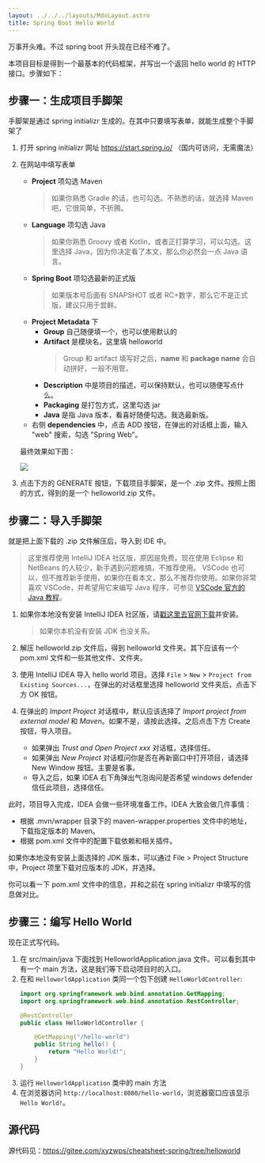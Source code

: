 ```yaml
---
layout: ../../../layouts/MdxLayout.astro
title: Spring Boot Hello World
---
```


万事开头难。不过 spring boot 开头现在已经不难了。

本项目目标是得到一个最基本的代码框架，并写出一个返回 hello world 的 HTTP 接口。步骤如下：

## 步骤一：生成项目手脚架

手脚架是通过 spring initializr 生成的。在其中只要填写表单，就能生成整个手脚架了

1. 打开 spring initializr 网址 https://start.spring.io/ （国内可访问，无需魔法）
2. 在网站中填写表单
   * **Project** 项勾选 Maven
     > 如果你熟悉 Gradle 的话，也可勾选。不熟悉的话，就选择 Maven 吧，它很简单，不折腾。
   * **Language** 项勾选 Java
     > 如果你熟悉 Groovy 或者 Kotlin，或者正打算学习，可以勾选。这里选择 Java，因为你决定看了本文，那么你必然会一点 Java 语言。
   * **Spring Boot** 项勾选最新的正式版
     > 如果版本号后面有 SNAPSHOT 或者 RC+数字，那么它不是正式版，建议只用于尝鲜。
   * **Project Metadata** 下
     - **Group** 自己随便填一个，也可以使用默认的
     - **Artifact** 是模块名，这里填 helloworld
       >  Group 和 artifact 填写好之后，**name** 和 **package name** 会自动拼好，一般不用管。
     - **Description** 中是项目的描述，可以保持默认，也可以随便写点什么。
     - **Packaging** 是打包方式，这里勾选 jar
     - **Java** 是指 Java 版本，看喜好随便勾选。我选最新版。
   * 右侧 **dependencies** 中，点击 ADD 按钮，在弹出的对话框上面，输入 "web" 搜索，勾选 "Spring Web"。
   
   最终效果如下图：

   ![](/assets/img/cheatsheet/spring/spring-boot-hello-world-init.png)

3. 点击下方的 GENERATE 按钮，下载项目手脚架，是一个 .zip 文件。按照上图的方式，得到的是一个 helloworld.zip 文件。

## 步骤二：导入手脚架

就是把上面下载的 .zip 文件解压后，导入到 IDE 中。

> 这里推荐使用 IntelliJ IDEA 社区版，原因是免费。现在使用 Eclipse 和 NetBeans 的人较少，新手遇到问题难搞，不推荐使用。
> VSCode 也可以，但不推荐新手使用，如果你在看本文，那么不推荐你使用。如果你非常喜欢 VSCode，并希望用它来编写 Java 程序，可参见
> [VSCode 官方的 Java 教程](https://code.visualstudio.com/docs/java/java-tutorial)。

1. 如果你本地没有安装 IntelliJ IDEA 社区版，请[戳这里去官网下载](https://www.jetbrains.com/idea/download/)并安装。
   > 如果你本机没有安装 JDK 也没关系。
2. 解压 helloworld.zip 文件后，得到 helloworld 文件夹。其下应该有一个 pom.xml 文件和一些其他文件、文件夹。
3. 使用 IntelliJ IDEA 导入 hello world 项目。选择 `File` > `New` >
   `Project from Existing Sources...`，在弹出的对话框里选择 helloworld 文件夹后，点击下方 OK 按钮。
4. 在弹出的 *Import Project* 对话框中，默认应该选择了 *Import project from external model*
   和 *Maven*。如果不是，请按此选择。之后点击下方 Create 按钮，导入项目。
   
   - 如果弹出 *Trust and Open Project xxx* 对话框，选择信任。
   - 如果弹出 *New Project* 对话框问你是否在再新窗口中打开项目，请选择 New Window 按钮。主要是省事。
   - 导入之后，如果 IDEA 右下角弹出气泡询问是否希望 windows defender 信任此项目，选择信任。

此时，项目导入完成，IDEA 会做一些环境准备工作。IDEA 大致会做几件事情：

- 根据 .mvn/wrapper 目录下的 maven-wrapper.properties 文件中的地址，下载指定版本的 Maven。
- 根据 pom.xml 文件中的配置下载依赖和相关插件。

如果你本地没有安装上面选择的 JDK 版本，可以通过 File > Project Structure 中，Project 项里下载对应版本的 JDK，并选择。

你可以看一下 pom.xml 文件中的信息，并和之前在 spring initializr 中填写的信息做对比。

## 步骤三：编写 Hello World

现在正式写代码。

1. 在 src/main/java 下面找到 HelloworldApplication.java 文件。可以看到其中有一个 main 方法，这是我们等下启动项目时的入口。
2. 在和 `HelloworldApplication` 类同一个包下创建 `HelloWorldController`:
   ```java
   import org.springframework.web.bind.annotation.GetMapping;
   import org.springframework.web.bind.annotation.RestController;
   
   @RestController
   public class HelloWorldController {
   
       @GetMapping("/hello-world")
       public String hello() {
           return "Hello World!";
       }
   }
   ```
3. 运行 `HelloworldApplication` 类中的 main 方法
4. 在浏览器访问 `http://localhost:8080/hello-world`，浏览器窗口应该显示 `Hello World!`。


## 源代码

源代码见：https://gitee.com/xyzwps/cheatsheet-spring/tree/helloworld